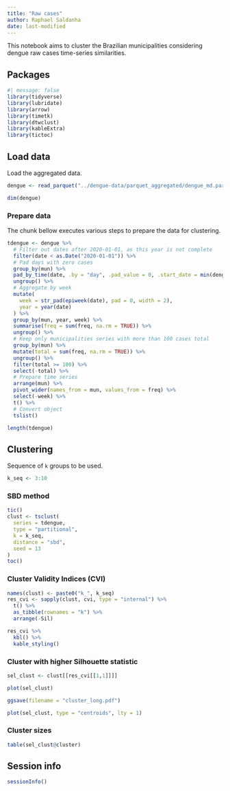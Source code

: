 ```yaml
---
title: "Raw cases"
author: Raphael Saldanha
date: last-modified
---
```


This notebook aims to cluster the Brazilian municipalities considering dengue raw cases time-series similarities.

## Packages

```r
#| message: false
library(tidyverse)
library(lubridate)
library(arrow)
library(timetk)
library(dtwclust)
library(kableExtra)
library(tictoc)
```

## Load data

Load the aggregated data.

```r
dengue <- read_parquet("../dengue-data/parquet_aggregated/dengue_md.parquet")

dim(dengue)
```

### Prepare data

The chunk bellow executes various steps to prepare the data for clustering.

```r
tdengue <- dengue %>%
  # Filter out dates after 2020-01-01, as this year is not complete
  filter(date < as.Date("2020-01-01")) %>%
  # Pad days with zero cases
  group_by(mun) %>%
  pad_by_time(date, .by = "day", .pad_value = 0, .start_date = min(dengue$date), .end_date = max(dengue$date)) %>%
  ungroup() %>%
  # Aggregate by week
  mutate(
    week = str_pad(epiweek(date), pad = 0, width = 2),
    year = year(date)
  ) %>%
  group_by(mun, year, week) %>%
  summarise(freq = sum(freq, na.rm = TRUE)) %>%
  ungroup() %>%
  # Keep only municipalities series with more than 100 cases total
  group_by(mun) %>%
  mutate(total = sum(freq, na.rm = TRUE)) %>%
  ungroup() %>%
  filter(total >= 100) %>%
  select(-total) %>%
  # Prepare time series
  arrange(mun) %>%
  pivot_wider(names_from = mun, values_from = freq) %>%
  select(-week) %>%
  t() %>%
  # Convert object
  tslist()
```

```r
length(tdengue)
```

## Clustering

Sequence of `k` groups to be used.

```r
k_seq <- 3:10
```

### SBD method

```r
tic()
clust <- tsclust(
  series = tdengue, 
  type = "partitional", 
  k = k_seq,
  distance = "sbd",
  seed = 13
)
toc()
```

### Cluster Validity Indices (CVI)

```r
names(clust) <- paste0("k_", k_seq)
res_cvi <- sapply(clust, cvi, type = "internal") %>% 
  t() %>%
  as_tibble(rownames = "k") %>%
  arrange(-Sil)

res_cvi %>%
  kbl() %>%
  kable_styling()
```

### Cluster with higher Silhouette statistic

```r
sel_clust <- clust[[res_cvi[[1,1]]]]
```

```r
plot(sel_clust)
```

```r
ggsave(filename = "cluster_long.pdf")
```

```r
plot(sel_clust, type = "centroids", lty = 1)
```

### Cluster sizes

```r
table(sel_clust@cluster)
```

## Session info

```r
sessionInfo()
```
